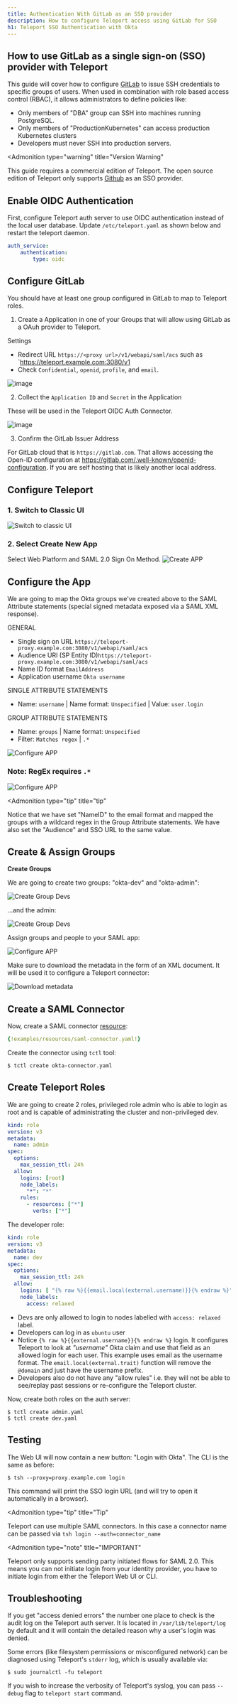 ```yaml
---
title: Authentication With GitLab as an SSO provider
description: How to configure Teleport access using GitLab for SSO
h1: Teleport SSO Authentication with Okta
---
```


## How to use GitLab as a single sign-on (SSO) provider with Teleport

This guide will cover how to configure [GitLab](https://www.gitlab.com/) to issue
SSH credentials to specific groups of users. When used in combination with role
based access control (RBAC), it allows administrators to define policies
like:

- Only members of "DBA" group can SSH into machines running PostgreSQL.
- Only members of "ProductionKubernetes" can access production Kubernetes clusters
- Developers must never SSH into production servers.

<Admonition
  type="warning"
  title="Version Warning"
>
  This guide requires a commercial edition of Teleport. The open source
  edition of Teleport only supports [Github](../../admin-guide.mdx#github-oauth-20) as
  an SSO provider.
</Admonition>

## Enable OIDC Authentication

First, configure Teleport auth server to use OIDC authentication instead of the local
user database. Update `/etc/teleport.yaml` as shown below and restart the
teleport daemon.

```yaml
auth_service:
    authentication:
        type: oidc
```

## Configure GitLab

You should have at least one group configured in GitLab to map to Teleport roles.



1. Create a Application in one of your Groups that will allow using GitLab as a OAuh provider to Teleport. 

Settings

- Redirect URL `https://<proxy url>/v1/webapi/saml/acs` such as `https://teleport.example.com:3080/v1
- Check `Confidential`, `openid`, `profile`, and `email`.

![image](https://user-images.githubusercontent.com/60704961/112176449-7ce77700-8bce-11eb-8e00-069952bb9b78.png)

2. Collect the `Application ID` and `Secret` in the Application

These will be used in the Teleport OIDC Auth Connector.

![image](https://user-images.githubusercontent.com/60704961/112177135-0e56e900-8bcf-11eb-861f-3b179d36be07.png)

3. Confirm the GitLab Issuer Address

For GitLab cloud that is `https://gitlab.com`. That allows accessing the Open-ID configuration at https://gitlab.com/.well-known/openid-configuration.  If you are self hosting that is likely another local address.


## Configure Teleport

### 1. Switch to Classic UI

![Switch to classic UI](../../../img/sso/okta/switch-to-classic.gif)

### 2. Select Create New App

Select Web Platform and SAML 2.0 Sign On Method.
![Create APP](../../../img/sso/okta/okta-saml-1.png)

## Configure the App

We are going to map the Okta groups we've created above to the SAML Attribute
statements (special signed metadata exposed via a SAML XML response).

GENERAL

- Single sign on URL `https://teleport-proxy.example.com:3080/v1/webapi/saml/acs`
- Audience URI (SP Entity ID)`https://teleport-proxy.example.com:3080/v1/webapi/saml/acs`
- Name ID format `EmailAddress`
- Application username `Okta username`

SINGLE ATTRIBUTE STATEMENTS

- Name: `username`  | Name format: `Unspecified` | Value: `user.login`

GROUP ATTRIBUTE STATEMENTS

- Name: `groups` | Name format: `Unspecified`
- Filter: `Matches regex` \|  `.*`

![Configure APP](../../../img/sso/okta/setup-redirection.png)

### Note: RegEx requires `.*`

![Configure APP](../../../img/sso/okta/regex.png)

<Admonition
  type="tip"
  title="tip"
>
  Notice that we have set "NameID" to the email format and mapped the groups with
  a wildcard regex in the Group Attribute statements. We have also set the "Audience"
  and SSO URL to the same value.
</Admonition>

## Create & Assign Groups

**Create Groups**

We are going to create two groups: "okta-dev" and "okta-admin":

![Create Group Devs](../../../img/sso/okta/okta-saml-2.1.png)

...and the admin:

![Create Group Devs](../../../img/sso/okta/okta-saml-2.2.png)

Assign groups and people to your SAML app:

![Configure APP](../../../img/sso/okta/okta-saml-3.1.png)

Make sure to download the metadata in the form of an XML document. It will be used it to
configure a Teleport connector:

![Download metadata](../../../img/sso/okta/okta-saml-4.png)

## Create a SAML Connector

Now, create a SAML connector [resource](../../admin-guide.mdx#resources):

```yaml
{!examples/resources/saml-connector.yaml!}
```

Create the connector using `tctl` tool:

```bsh
$ tctl create okta-connector.yaml
```

## Create Teleport Roles

We are going to create 2 roles, privileged role admin who is able to login as
root and is capable of administrating the cluster and non-privileged dev.

```yaml
kind: role
version: v3
metadata:
  name: admin
spec:
  options:
    max_session_ttl: 24h
  allow:
    logins: [root]
    node_labels:
      "*": "*"
    rules:
      - resources: ["*"]
        verbs: ["*"]
```

The developer role:

```yaml
kind: role
version: v3
metadata:
  name: dev
spec:
  options:
    max_session_ttl: 24h
  allow:
    logins: [ "{% raw %}{{email.local(external.username)}}{% endraw %}", ubuntu ]
    node_labels:
      access: relaxed
```

- Devs are only allowed to login to nodes labelled with `access: relaxed` label.
- Developers can log in as `ubuntu` user
- Notice `{% raw %}{{external.username}}{% endraw %}` login. It configures Teleport to look at
  *"username"* Okta claim and use that field as an allowed login for each user.  This example uses email as the username format.  The `email.local(external.trait)` function will remove the `@domain` and just have the username prefix.
- Developers also do not have any "allow rules" i.e. they will not be able to
  see/replay past sessions or re-configure the Teleport cluster.

Now, create both roles on the auth server:

```bsh
$ tctl create admin.yaml
$ tctl create dev.yaml
```

## Testing

The Web UI will now contain a new button: "Login with Okta". The CLI is
the same as before:

```bsh
$ tsh --proxy=proxy.example.com login
```

This command will print the SSO login URL (and will try to open it
automatically in a browser).

<Admonition
  type="tip"
  title="Tip"
>
  Teleport can use multiple SAML connectors. In this case a connector name
  can be passed via `tsh login --auth=connector_name`
</Admonition>

<Admonition
  type="note"
  title="IMPORTANT"
>
  Teleport only supports sending party initiated flows for SAML 2.0. This
  means you can not initiate login from your identity provider, you have to
  initiate login from either the Teleport Web UI or CLI.
</Admonition>

## Troubleshooting

If you get "access denied errors" the number one place to check is the audit
log on the Teleport auth server. It is located in `/var/lib/teleport/log` by
default and it will contain the detailed reason why a user's login was denied.

Some errors (like filesystem permissions or misconfigured network) can be
diagnosed using Teleport's `stderr` log, which is usually available via:

```bsh
$ sudo journalctl -fu teleport
```

If you wish to increase the verbosity of Teleport's syslog, you can pass
`--debug` flag to `teleport start` command.
